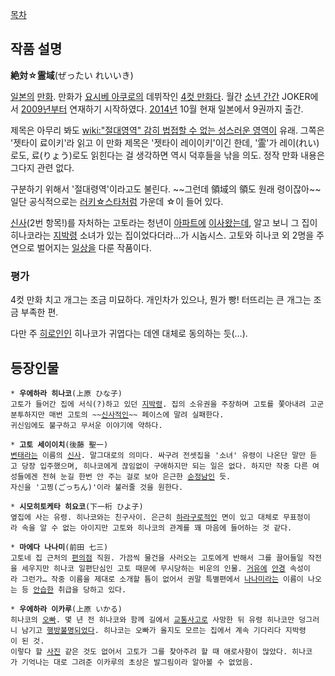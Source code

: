 [[목차]]

== 작품 설명 ==
'''絶対☆霊域'''(ぜったい れいいき)

[[일본]]의 [[만화]]. 만화가 [[요시베 아쿠로]]의 데뷔작인 [[4컷 만화]]다. 월간 [[소년 간간]] JOKER에서 [[2009년]]부터 연재하기 시작하였다. [[2014년]] 10월 현재 일본에서 9권까지 출간.

제목은 아무리 봐도 [[wiki:"절대영역" 감히 법접할 수 없는 성스러운 영역]]이 유래. 그쪽은 '젯타이 료이키'라 읽고 이 만화 제목은 '젯타이 레이이키'이긴 한데, '霊'가 레이(れい)로도, 료(りょう)로도 읽힌다는 걸 생각하면 역시 덕후들을 낚을 의도. 정작 만화 내용은 그다지 관련 없다.

구분하기 위해서 '절대령역'이라고도 불린다. ~~그런데 領域의 領도 원래 령이잖아~~ 일단 공식적으로는 [[러키☆스타]]처럼 가운데 ☆이 들어 있다.

[[신사]](2번 항목!)를 자처하는 고토라는 청년이 [[아파트]]에 [[이사]]왔는데, 알고 보니 그 집이 히나코라는 [[지박령]] 소녀가 있는 집이었다더라…가 시놉시스. 고토와 히나코 외 2명을 주연으로 벌어지는 [[일상]]을 다룬 작품이다.

=== 평가 ===
4컷 만화 치고 개그는 조금 미묘하다. 개인차가 있으나, 뭔가 빵! 터뜨리는 큰 개그는 조금 부족한 편.

다만 주 [[히로인]]인 히나코가 귀엽다는 데엔 대체로 동의하는 듯(…).

== 등장인물 ==
 * '''우에하라 히나코'''(上原 ひな子)
 고토가 들어간 집에 서식(?)하고 있던 [[지박령]]. 집의 소유권을 주장하며 고토를 쫓아내려 고군분투하지만 매번 고토의 ~~[[신사]]적인~~ 페이스에 말려 실패한다.
 귀신임에도 불구하고 무서운 이야기에 약하다.

 * '''고토 세이이치'''(後藤 聖一)
 [[변태]]라는 이름의 [[신사]]. 말그대로의 의미다. 싸구려 전셋집을 '소녀' 유령이 나온단 말만 듣고 당장 입주했으며, 히나코에게 끊임없이 구애하지만 되는 일은 없다. 하지만 작중 다른 여성들에겐 전혀 눈길 한번 안 주는 걸로 보아 은근한 [[순정남]]인 듯.
 자신을 '고찡(ごっちん)'이라 불러줄 것을 원한다.

 * '''시모히토케타 히요코'''(下一桁 ひよ子)
 옆집에 사는 유령. 히나코와는 친구사이. 은근히 [[하라구로]]적인 면이 있고 대체로 무표정이라 속을 알 수 없는 아이지만 고토와 히나코의 관계를 꽤 마음에 들어하는 것 같다.

 * '''마에다 나나미'''(前田 七三)
 고토네 집 근처의 [[편의점]] 직원. 가끔씩 물건을 사러오는 고토에게 반해서 그를 끌어들일 작전을 세우지만 히나코 일편단심인 고토 때문에 무시당하는 비운의 인물. [[거유]]에 [[안경]] 속성이라 그런가… 작중 이름을 제대로 소개할 틈이 없어서 권말 특별편에서 [[나나미]]라는 이름이 나오는 등 [[안습]]한 취급을 당하고 있다.

 * '''우에하라 이카루'''(上原 いかる)
 히나코의 [[오빠]]. 몇 년 전 히나코와 함께 길에서 [[교통사고]]로 사망한 뒤 유령 히나코만 덩그러니 남기고 [[행방불명]]되었다. 히나코는 오빠가 올지도 모르는 집에서 계속 기다리다 지박령이 된 것.
 이렇다 할 [[사진]] 같은 것도 없어서 고토가 그를 찾아주려 할 때 애로사항이 많았다. 히나코가 기억나는 대로 그려준 이카루의 초상은 발그림이라 알아볼 수 없었음.
